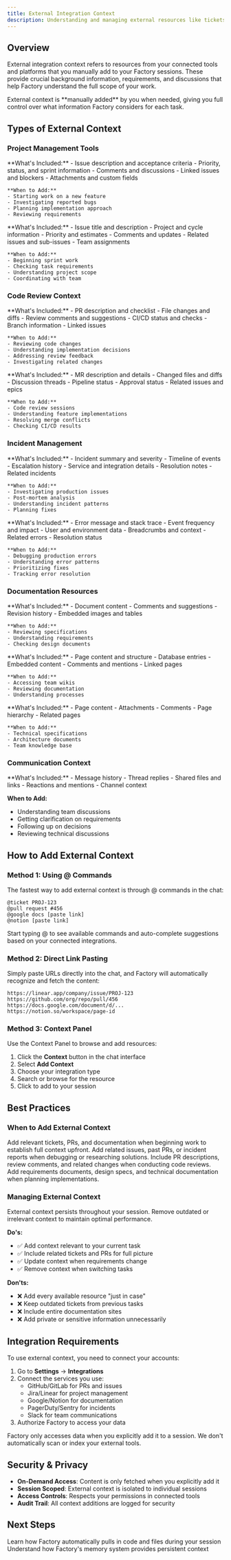 ```yaml
---
title: External Integration Context
description: Understanding and managing external resources like tickets, pull requests, and incidents in Factory
---
```


## Overview

External integration context refers to resources from your connected tools and platforms that you manually add to your Factory sessions. These provide crucial background information, requirements, and discussions that help Factory understand the full scope of your work.

<Note>
  External context is **manually added** by you when needed, giving you full control over what information Factory considers for each task.
</Note>

## Types of External Context

### Project Management Tools

<CardGroup cols={2}>
  <Card title="Jira Tickets" icon="jira">
    **What's Included:**
    - Issue description and acceptance criteria
    - Priority, status, and sprint information
    - Comments and discussions
    - Linked issues and blockers
    - Attachments and custom fields

    **When to Add:**
    - Starting work on a new feature
    - Investigating reported bugs
    - Planning implementation approach
    - Reviewing requirements
  </Card>

  <Card title="Linear Issues" icon="circle-check">
    **What's Included:**
    - Issue title and description
    - Project and cycle information
    - Priority and estimates
    - Comments and updates
    - Related issues and sub-issues
    - Team assignments

    **When to Add:**
    - Beginning sprint work
    - Checking task requirements
    - Understanding project scope
    - Coordinating with team
  </Card>
</CardGroup>

### Code Review Context

<CardGroup cols={2}>
  <Card title="GitHub Pull Requests" icon="github">
    **What's Included:**
    - PR description and checklist
    - File changes and diffs
    - Review comments and suggestions
    - CI/CD status and checks
    - Branch information
    - Linked issues

    **When to Add:**
    - Reviewing code changes
    - Understanding implementation decisions
    - Addressing review feedback
    - Investigating related changes
  </Card>

  <Card title="GitLab Merge Requests" icon="gitlab">
    **What's Included:**
    - MR description and details
    - Changed files and diffs
    - Discussion threads
    - Pipeline status
    - Approval status
    - Related issues and epics

    **When to Add:**
    - Code review sessions
    - Understanding feature implementations
    - Resolving merge conflicts
    - Checking CI/CD results
  </Card>
</CardGroup>

### Incident Management

<CardGroup cols={2}>
  <Card title="PagerDuty Incidents" icon="bell">
    **What's Included:**
    - Incident summary and severity
    - Timeline of events
    - Escalation history
    - Service and integration details
    - Resolution notes
    - Related incidents

    **When to Add:**
    - Investigating production issues
    - Post-mortem analysis
    - Understanding incident patterns
    - Planning fixes
  </Card>

  <Card title="Sentry Issues" icon="bug">
    **What's Included:**
    - Error message and stack trace
    - Event frequency and impact
    - User and environment data
    - Breadcrumbs and context
    - Related errors
    - Resolution status

    **When to Add:**
    - Debugging production errors
    - Understanding error patterns
    - Prioritizing fixes
    - Tracking error resolution
  </Card>
</CardGroup>

### Documentation Resources

<CardGroup cols={3}>
  <Card title="Google Docs" icon="google">
    **What's Included:**
    - Document content
    - Comments and suggestions
    - Revision history
    - Embedded images and tables

    **When to Add:**
    - Reviewing specifications
    - Understanding requirements
    - Checking design documents
  </Card>

  <Card title="Notion Pages" icon="n">
    **What's Included:**
    - Page content and structure
    - Database entries
    - Embedded content
    - Comments and mentions
    - Linked pages

    **When to Add:**
    - Accessing team wikis
    - Reviewing documentation
    - Understanding processes
  </Card>

  <Card title="Confluence" icon="atlassian">
    **What's Included:**
    - Page content
    - Attachments
    - Comments
    - Page hierarchy
    - Related pages

    **When to Add:**
    - Technical specifications
    - Architecture documents
    - Team knowledge base
  </Card>
</CardGroup>

### Communication Context

<Card title="Slack Threads" icon="slack">
  **What's Included:**
  - Message history
  - Thread replies
  - Shared files and links
  - Reactions and mentions
  - Channel context

  **When to Add:**
  - Understanding team discussions
  - Getting clarification on requirements
  - Following up on decisions
  - Reviewing technical discussions
</Card>

## How to Add External Context

### Method 1: Using @ Commands

The fastest way to add external context is through @ commands in the chat:

```
@ticket PROJ-123
@pull request #456
@google docs [paste link]
@notion [paste link]
```

<Tip>
  Start typing @ to see available commands and auto-complete suggestions based on your connected integrations.
</Tip>

### Method 2: Direct Link Pasting

Simply paste URLs directly into the chat, and Factory will automatically recognize and fetch the content:

```
https://linear.app/company/issue/PROJ-123
https://github.com/org/repo/pull/456
https://docs.google.com/document/d/...
https://notion.so/workspace/page-id
```

### Method 3: Context Panel

Use the Context Panel to browse and add resources:

1. Click the **Context** button in the chat interface
2. Select **Add Context** 
3. Choose your integration type
4. Search or browse for the resource
5. Click to add to your session

## Best Practices

### When to Add External Context

<Steps>
  <Step title="At Task Start">
    Add relevant tickets, PRs, and documentation when beginning work to establish full context upfront.
  </Step>

  <Step title="During Investigation">
    Add related issues, past PRs, or incident reports when debugging or researching solutions.
  </Step>

  <Step title="For Review">
    Include PR descriptions, review comments, and related changes when conducting code reviews.
  </Step>

  <Step title="For Planning">
    Add requirements documents, design specs, and technical documentation when planning implementations.
  </Step>
</Steps>

### Managing External Context

<Warning>
  External context persists throughout your session. Remove outdated or irrelevant context to maintain optimal performance.
</Warning>

**Do's:**
- ✅ Add context relevant to your current task
- ✅ Include related tickets and PRs for full picture
- ✅ Update context when requirements change
- ✅ Remove context when switching tasks

**Don'ts:**
- ❌ Add every available resource "just in case"
- ❌ Keep outdated tickets from previous tasks
- ❌ Include entire documentation sites
- ❌ Add private or sensitive information unnecessarily

## Integration Requirements

To use external context, you need to connect your accounts:

1. Go to **Settings** → **Integrations**
2. Connect the services you use:
   - GitHub/GitLab for PRs and issues
   - Jira/Linear for project management
   - Google/Notion for documentation
   - PagerDuty/Sentry for incidents
   - Slack for team communications
3. Authorize Factory to access your data

<Note>
  Factory only accesses data when you explicitly add it to a session. We don't automatically scan or index your external tools.
</Note>

## Security & Privacy

- **On-Demand Access**: Content is only fetched when you explicitly add it
- **Session Scoped**: External context is isolated to individual sessions
- **Access Controls**: Respects your permissions in connected tools
- **Audit Trail**: All context additions are logged for security

## Next Steps

<CardGroup cols={2}>
  <Card title="Dynamic Context Retrieval" icon="magnifying-glass" href="/core-concepts/context/dynamic-retrieval">
    Learn how Factory automatically pulls in code and files during your session
  </Card>

  <Card title="Memory as Context" icon="brain" href="/core-concepts/context/memory">
    Understand how Factory's memory system provides persistent context
  </Card>
</CardGroup>

